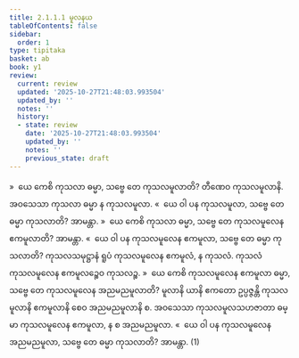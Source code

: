 ```yaml
---
title: 2.1.1.1 မူလနယ
tableOfContents: false
sidebar:
  order: 1
type: tipitaka
basket: ab
book: y1
review:
  current: review
  updated: '2025-10-27T21:48:03.993504'
  updated_by: ''
  notes: ''
  history:
  - state: review
    date: '2025-10-27T21:48:03.993504'
    updated_by: ''
    notes: ''
    previous_state: draft
---
```



<ReviewStatus review={frontmatter.review} showDetails={true} />

<HypothesisAnnotation frontmatter={frontmatter} />

<DynamicBreadcrumb />

<Division number="50" book="y1" e="ch" v="33" p="6">

<Paragraph number="102" book="y1">
»  ယေ ကေစိ ကုသလာ ဓမ္မာ, သဗ္ဗေ တေ ကုသလမူလာတိ? တီဏေဝ ကုသလမူလာနိ. အဝသေသာ ကုသလာ ဓမ္မာ န ကုသလမူလာ.
</Paragraph>

<Paragraph number="103" book="y1">
«  ယေ ဝါ ပန ကုသလမူလာ, သဗ္ဗေ တေ ဓမ္မာ ကုသလာတိ? အာမန္တာ.
</Paragraph>

</Division>
<Division number="51" book="y1" e="ch" v="33" p="6">

<Paragraph number="104" book="y1">
»  ယေ ကေစိ ကုသလာ ဓမ္မာ, သဗ္ဗေ တေ ကုသလမူလေန ဧကမူလာတိ? အာမန္တာ.
</Paragraph>

<Paragraph number="105" book="y1">
«  ယေ ဝါ ပန ကုသလမူလေန ဧကမူလာ, သဗ္ဗေ တေ ဓမ္မာ ကုသလာတိ?
</Paragraph>

<Paragraph number="106" book="y1">
ကုသလသမုဋ္ဌာနံ ရူပံ ကုသလမူလေန ဧကမူလံ, န ကုသလံ. ကုသလံ ကုသလမူလေန ဧကမူလဉ္စေဝ ကုသလဉ္စ.
</Paragraph>

</Division>
<Division number="52" book="y1" e="ch" v="33" p="7">

<Paragraph number="107" book="y1">
»  ယေ ကေစိ ကုသလမူလေန ဧကမူလာ ဓမ္မာ, သဗ္ဗေ တေ ကုသလမူလေန အညမညမူလာတိ?
</Paragraph>

<Paragraph number="108" book="y1">
မူလာနိ ယာနိ ဧကတော ဥပ္ပဇ္ဇန္တိ ကုသလမူလာနိ ဧကမူလာနိ စေဝ အညမညမူလာနိ စ. အဝသေသာ ကုသလမူလသဟဇာတာ ဓမ္မာ ကုသလမူလေန ဧကမူလာ, န စ အညမညမူလာ.
</Paragraph>

<Paragraph number="109" book="y1">
«  ယေ ဝါ ပန ကုသလမူလေန အညမညမူလာ, သဗ္ဗေ တေ ဓမ္မာ ကုသလာတိ? အာမန္တာ. (1)
</Paragraph>
</Division>